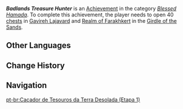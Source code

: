 {{Achievement Infobox
|title        = Badlands Treasure Hunter
|id           = 80243
|order id     = 224
|category     = Blessed Hamada
|description  = Open a total of 40 treasure [[chest]]s in [[Gavireh Lajavard]] and [[Realm of Farakhkert]].
|requirements = 
|primogems    = 5
|tracking     = Tracks the amount of chests opened.
|topic        = Chests
|hidden       = 
|set          = Badlands Treasure Hunter
|tier         = 1
|tiers_total  = 3
}}
'''''Badlands Treasure Hunter''''' is an [[Achievement]] in the category ''[[Blessed Hamada]]''. To complete this achievement, the player needs to open 40 [[chest]]s in [[Gavireh Lajavard]] and [[Realm of Farakhkert]] in the [[Girdle of the Sands]].
<!--
==Gameplay Notes==
* 

==Trivia==
* 

==Gallery==
{{Preview
|size=300px
|file=
|caption=
}}

==Video Guides==
{{EVT
|video1   = 
|caption1 = 
}}
-->
==Other Languages==
{{Other Languages|Transclude = Badlands Treasure Hunter}}

==Change History==
{{Change History|3.6}}
<!--
==References==
{{Reflist}}
-->
==Navigation==
{{Achievement Navbox}}

[[pt-br:Caçador de Tesouros da Terra Desolada (Etapa 1)]]